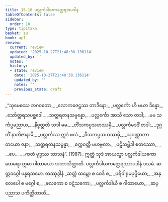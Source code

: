 ```yaml
---
title: 15.10 ပလ္လင်္ကဒါယကတ္ထေရအပဒါန
tableOfContents: false
sidebar:
  order: 10
type: tipitaka
basket: su
book: ap1
review:
  current: review
  updated: '2025-10-27T21:48:38.136114'
  updated_by: ''
  notes: ''
  history:
  - state: review
    date: '2025-10-27T21:48:38.136114'
    updated_by: ''
    notes: ''
    previous_state: draft
---
```



<ReviewStatus review={frontmatter.review} showDetails={true} />

<HypothesisAnnotation frontmatter={frontmatter} />

<DynamicBreadcrumb />

<Division number="48" book="ap1" e="ch" v="20" p="193">

<Paragraph number="2343" type="verses" book="ap1">
_“သုမေဓဿ ဘဂဝတော,_  
_လောကဇေဋ္ဌဿ တာဒိနော;_  
_ပလ္လင်္ကော ဟိ မယာ ဒိန္နော,_  
_သော်တ္တရသပစ္ဆဒေါ._  

</Paragraph>

</Division>
<Division number="49" book="ap1" e="ch" v="20" p="193">

<Paragraph number="2344" type="verses" book="ap1">
_သတ္တရတနသမ္ပန္နော,_  
_ပလ္လင်္ကော အာသိ သော တဒါ;_  
_မမ သင်္ကပ္ပမညာယ,_  
_နိဗ္ဗတ္တတိ သဒါ မမ._  

</Paragraph>

</Division>
<Division number="50" book="ap1" e="ch" v="20" p="193">

<Paragraph number="2345" type="verses" book="ap1">
_တိံသကပ္ပသဟဿမှိ,_  
_ပလ္လင်္ကမဒဒိံ တဒါ;_  
_ဒုဂ္ဂတိံ နာဘိဇာနာမိ,_  
_ပလ္လင်္ကဿ ဣဒံ ဖလံ._  

</Paragraph>

</Division>
<Division number="51" book="ap1" e="ch" v="20" p="193">

<Paragraph number="2346" type="verses" book="ap1">
_ဝီသကပ္ပသဟဿမှိ,_  
_သုဝဏ္ဏာဘာ တယော ဇနာ;_  
_သတ္တရတနသမ္ပန္နာ,_  
_စက္ကဝတ္တီ မဟဗ္ဗလာ._  

</Paragraph>

</Division>
<Division number="52" book="ap1" e="ch" v="20" p="193">

<Paragraph number="2347" type="verses" book="ap1">
_ပဋိသမ္ဘိဒါ စတဿော,_  
_ …ပေ… _  
_ကတံ ဗုဒ္ဓဿ သာသနံ”. (1987)_  

</Paragraph>

<Paragraph number="2348" book="ap1">
ဣတ္ထံ သုဒံ အာယသ္မာ ပလ္လင်္ကဒါယကော ထေရော ဣမာ ဂါထာယော အဘာသိတ္ထာတိ.

</Paragraph>
</Division>

<Paragraph number="2349" type="center" book="ap1">
ပလ္လင်္ကဒါယကတ္ထေရဿာပဒါနံ ဒသမံ.



</Paragraph>

<Paragraph number="2350" type="center" book="ap1">
ဆတ္တဝဂ္ဂေါ ပန္နရသမော.



</Paragraph>

<Paragraph number="2351" type="center" book="ap1">
တဿုဒ္ဒါနံ


</Paragraph>

<Paragraph number="2352" type="verses" book="ap1">
_ဆတ္တံ ထမ္ဘော စ ဝေဒိ စ,_  
_ပရိဝါရုမပုပ္ဖိယော;_  
_အနုလေပေါ စ မဂ္ဂေါ စ,_  
_ဖလကော စ ဝဋံသကော;_  
_ပလ္လင်္ကဒါယီ စ ဂါထာယော,_  
_ဆပ္ပညာသ ပကိတ္တိတာတိ._
</Paragraph>